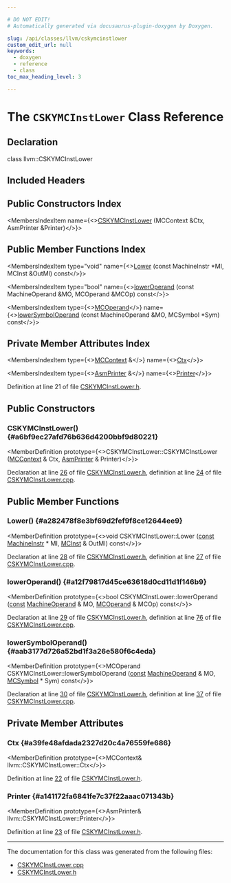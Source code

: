 ```yaml
---

# DO NOT EDIT!
# Automatically generated via docusaurus-plugin-doxygen by Doxygen.

slug: /api/classes/llvm/cskymcinstlower
custom_edit_url: null
keywords:
  - doxygen
  - reference
  - class
toc_max_heading_level: 3

---
```





# The `CSKYMCInstLower` Class Reference

<DoxygenPage pluginConfig={pluginConfig}>



## Declaration

<CodeBlock>class llvm::CSKYMCInstLower</CodeBlock>

## Included Headers

<IncludesList>
<IncludesListItem
  filePath="Target/CSKY/CSKYMCInstLower.h"
  permalink="/docs/api/files/lib/lib/target/lib/target/csky/cskymcinstlower-h"
  isLocal="true" />
</IncludesList>

## Public Constructors Index

<MembersIndex>

<MembersIndexItem
  name={<><a href="#a6bf9ec27afd76b636d4200bbf9d80221">CSKYMCInstLower</a> (MCContext &amp;Ctx, AsmPrinter &amp;Printer)</>}>
</MembersIndexItem>

</MembersIndex>

## Public Member Functions Index

<MembersIndex>

<MembersIndexItem
  type="void"
  name={<><a href="#a282478f8e3bf69d2fef9f8ce12644ee9">Lower</a> (const MachineInstr &#42;MI, MCInst &amp;OutMI) const</>}>
</MembersIndexItem>

<MembersIndexItem
  type="bool"
  name={<><a href="#a12f79817d45ce63618d0cd11d1f146b9">lowerOperand</a> (const MachineOperand &amp;MO, MCOperand &amp;MCOp) const</>}>
</MembersIndexItem>

<MembersIndexItem
  type={<><a href="/docs/api/classes/llvm/mcoperand">MCOperand</a></>}
  name={<><a href="#aab3177d726a52bd1f3a26e580f6c4eda">lowerSymbolOperand</a> (const MachineOperand &amp;MO, MCSymbol &#42;Sym) const</>}>
</MembersIndexItem>

</MembersIndex>

## Private Member Attributes Index

<MembersIndex>

<MembersIndexItem
  type={<><a href="/docs/api/classes/llvm/mccontext">MCContext</a> &amp;</>}
  name={<><a href="#a39fe48afdada2327d20c4a76559fe686">Ctx</a></>}>
</MembersIndexItem>

<MembersIndexItem
  type={<><a href="/docs/api/classes/llvm/asmprinter">AsmPrinter</a> &amp;</>}
  name={<><a href="#a141172fa6841fe7c37f22aaac071343b">Printer</a></>}>
</MembersIndexItem>

</MembersIndex>


Definition at line 21 of file <a href="/docs/api/files/lib/lib/target/lib/target/csky/cskymcinstlower-h">CSKYMCInstLower.h</a>.

<SectionDefinition>

## Public Constructors

### CSKYMCInstLower() {#a6bf9ec27afd76b636d4200bbf9d80221}

<MemberDefinition
  prototype={<>CSKYMCInstLower::CSKYMCInstLower (<a href="/docs/api/classes/llvm/mccontext">MCContext</a> &amp; Ctx, <a href="/docs/api/classes/llvm/asmprinter">AsmPrinter</a> &amp; Printer)</>}>

Declaration at line <a href="/docs/api/files/lib/lib/target/lib/target/csky/cskymcinstlower-h/#l00026">26</a> of file <a href="/docs/api/files/lib/lib/target/lib/target/csky/cskymcinstlower-h">CSKYMCInstLower.h</a>, definition at line <a href="/docs/api/files/lib/lib/target/lib/target/csky/cskymcinstlower-cpp/#l00024">24</a> of file <a href="/docs/api/files/lib/lib/target/lib/target/csky/cskymcinstlower-cpp">CSKYMCInstLower.cpp</a>.
</MemberDefinition>

</SectionDefinition>

<SectionDefinition>

## Public Member Functions

### Lower() {#a282478f8e3bf69d2fef9f8ce12644ee9}

<MemberDefinition
  prototype={<>void CSKYMCInstLower::Lower (<a href="/docs/api/files/lib/lib/target/lib/target/aarch64/aarch64promoteconstant-cpp/#a90f8350fecae261c25be85d38b451bff">const</a> <a href="/docs/api/classes/llvm/machineinstr">MachineInstr</a> &#42; MI, <a href="/docs/api/classes/llvm/mcinst">MCInst</a> &amp; OutMI) const</>}>

Declaration at line <a href="/docs/api/files/lib/lib/target/lib/target/csky/cskymcinstlower-h/#l00028">28</a> of file <a href="/docs/api/files/lib/lib/target/lib/target/csky/cskymcinstlower-h">CSKYMCInstLower.h</a>, definition at line <a href="/docs/api/files/lib/lib/target/lib/target/csky/cskymcinstlower-cpp/#l00027">27</a> of file <a href="/docs/api/files/lib/lib/target/lib/target/csky/cskymcinstlower-cpp">CSKYMCInstLower.cpp</a>.
</MemberDefinition>

### lowerOperand() {#a12f79817d45ce63618d0cd11d1f146b9}

<MemberDefinition
  prototype={<>bool CSKYMCInstLower::lowerOperand (<a href="/docs/api/files/lib/lib/target/lib/target/aarch64/aarch64promoteconstant-cpp/#a90f8350fecae261c25be85d38b451bff">const</a> <a href="/docs/api/classes/llvm/machineoperand">MachineOperand</a> &amp; MO, <a href="/docs/api/classes/llvm/mcoperand">MCOperand</a> &amp; MCOp) const</>}>

Declaration at line <a href="/docs/api/files/lib/lib/target/lib/target/csky/cskymcinstlower-h/#l00029">29</a> of file <a href="/docs/api/files/lib/lib/target/lib/target/csky/cskymcinstlower-h">CSKYMCInstLower.h</a>, definition at line <a href="/docs/api/files/lib/lib/target/lib/target/csky/cskymcinstlower-cpp/#l00076">76</a> of file <a href="/docs/api/files/lib/lib/target/lib/target/csky/cskymcinstlower-cpp">CSKYMCInstLower.cpp</a>.
</MemberDefinition>

### lowerSymbolOperand() {#aab3177d726a52bd1f3a26e580f6c4eda}

<MemberDefinition
  prototype={<>MCOperand CSKYMCInstLower::lowerSymbolOperand (<a href="/docs/api/files/lib/lib/target/lib/target/aarch64/aarch64promoteconstant-cpp/#a90f8350fecae261c25be85d38b451bff">const</a> <a href="/docs/api/classes/llvm/machineoperand">MachineOperand</a> &amp; MO, <a href="/docs/api/classes/llvm/mcsymbol">MCSymbol</a> &#42; Sym) const</>}>

Declaration at line <a href="/docs/api/files/lib/lib/target/lib/target/csky/cskymcinstlower-h/#l00030">30</a> of file <a href="/docs/api/files/lib/lib/target/lib/target/csky/cskymcinstlower-h">CSKYMCInstLower.h</a>, definition at line <a href="/docs/api/files/lib/lib/target/lib/target/csky/cskymcinstlower-cpp/#l00037">37</a> of file <a href="/docs/api/files/lib/lib/target/lib/target/csky/cskymcinstlower-cpp">CSKYMCInstLower.cpp</a>.
</MemberDefinition>

</SectionDefinition>

<SectionDefinition>

## Private Member Attributes

### Ctx {#a39fe48afdada2327d20c4a76559fe686}

<MemberDefinition
  prototype={<>MCContext&amp; llvm::CSKYMCInstLower::Ctx</>}>

Definition at line <a href="/docs/api/files/lib/lib/target/lib/target/csky/cskymcinstlower-h/#l00022">22</a> of file <a href="/docs/api/files/lib/lib/target/lib/target/csky/cskymcinstlower-h">CSKYMCInstLower.h</a>.
</MemberDefinition>

### Printer {#a141172fa6841fe7c37f22aaac071343b}

<MemberDefinition
  prototype={<>AsmPrinter&amp; llvm::CSKYMCInstLower::Printer</>}>

Definition at line <a href="/docs/api/files/lib/lib/target/lib/target/csky/cskymcinstlower-h/#l00023">23</a> of file <a href="/docs/api/files/lib/lib/target/lib/target/csky/cskymcinstlower-h">CSKYMCInstLower.h</a>.
</MemberDefinition>

</SectionDefinition>

<hr/>

The documentation for this class was generated from the following files:

<ul>
<li><a href="/docs/api/files/lib/lib/target/lib/target/csky/cskymcinstlower-cpp">CSKYMCInstLower.cpp</a></li>
<li><a href="/docs/api/files/lib/lib/target/lib/target/csky/cskymcinstlower-h">CSKYMCInstLower.h</a></li>
</ul>

</DoxygenPage>
